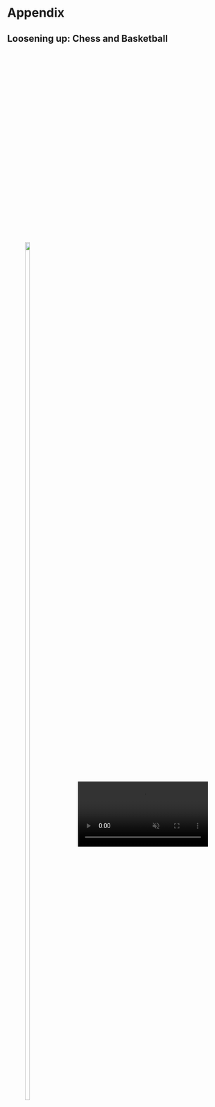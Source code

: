 # Appendix {visibility="uncounted"}

## Loosening up: Chess and Basketball {auto-animate=true visibility="uncounted"}


:::: {.columns style='display: flex !important; height: 90%;'}

::: {.column width="50%" style='display: flex; justify-content: center; align-items: center;' .fragment fragment-index=0}
![](https://lichess1.org/game/export/gif/black/cFPKYjzh.gif?theme=brown&piece=cburnett){width="75%"}
:::

::: {.column width="50%" style='display: flex; justify-content: center; align-items: center;' .fragment fragment-index=1}
![](./contents/assets/nowitzki_shots_clipped.mp4){width="100%" autoplay="true" loop="true" muted="true"}
<!-- ![](./contents/assets/nowitzki.webp){width="85%"} -->
:::

::::